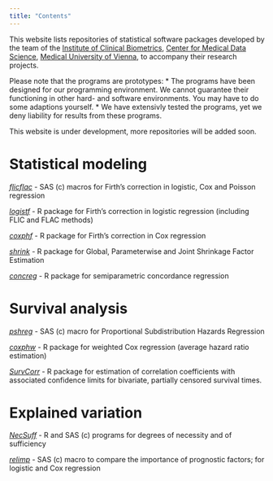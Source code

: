 ```yaml
---
title: "Contents"
---
```


This website lists repositories of statistical software packages developed by the team of the [Institute of Clinical Biometrics](https://data-science.meduniwien.ac.at/institute/klinische-biometrie), [Center for Medical Data Science](https://data-science.meduniwien.ac.at), [Medical University of Vienna](https://www.meduniwien.ac.at), to accompany their research projects.

Please note that the programs are prototypes: \* The programs have been designed for our programming environment. We cannot guarantee their functioning in other hard- and software environments. You may have to do some adaptions yourself. \* We have extensivly tested the programs, yet we deny liability for results from these programs.

This website is under development, more repositories will be added soon.

# Statistical modeling

[*flicflac*](https://github.com/georgheinze/flicflac) - SAS (c) macros for Firth's correction in logistic, Cox and Poisson regression

[*logistf*](https://github.com/georgheinze/logistf) - R package for Firth's correction in logistic regression (including FLIC and FLAC methods)

[*coxphf*](https://github.com/georgheinze/coxphf) - R package for Firth's correction in Cox regression

[*shrink*](https://github.com/biometrician/shrink) - R package for Global, Parameterwise and Joint Shrinkage Factor Estimation

[*concreg*](https://github.com/georgheinze/concreg) - R package for semiparametric concordance regression

# Survival analysis

[*pshreg*](https://github.com/georgheinze/pshreg) - SAS (c) macro for Proportional Subdistribution Hazards Regression

[*coxphw*](https://github.com/biometrician/coxphw) - R package for weighted Cox regression (average hazard ratio estimation)

[*SurvCorr*](https://github.com/georgheinze/SurvCorr) - R package for estimation of correlation coefficients with associated confidence limits for bivariate, partially censored survival times.

# Explained variation

[*NecSuff*](https://github.com/agleiss/NecSuff) - R and SAS (c) programs for degrees of necessity and of sufficiency

[*relimp*](https://github.com/georgheinze/relimp) - SAS (c) macro to compare the importance of prognostic factors; for logistic and Cox regression
